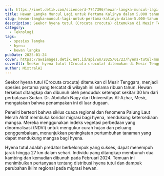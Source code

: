 ```yaml
---
url: https://inet.detik.com/science/d-7747396/hewan-langka-muncul-lagi-untuk-pertama-kalinya-dalam-5-000-tahun
title: Hewan Langka Muncul Lagi untuk Pertama Kalinya dalam 5.000 tahun
slug: hewan-langka-muncul-lagi-untuk-pertama-kalinya-dalam-5.000-tahun
description: Seekor hyena tutul (Crocuta crocuta) ditemukan di Mesir Tenggara. Ini adalah spesies pertama makhluk tersebut yang tercatat di wilayah ini selama ribuan tahun.
category:
  - Teknologi
tags:
  - spesies langka
  - hyena
  - hewan langka
pubDate: 2025-01-24
cover: https://awsimages.detik.net.id/api/wm/2025/01/23/hyena-tutul-muncul-pertama-kali-dalam-5000-tahun_169.jpeg?wid=54&w=650&v=1&t=jpeg
coverAlt: Seekor hyena tutul (Crocuta crocuta) ditemukan di Mesir Tenggara. Ini adalah spesies pertama makhluk tersebut yang tercatat di wilayah ini selama ribuan tahun. Foto Antonio Friedemann via Phys.org
author: MixtralAI
---
```

Seekor hyena tutul (Crocuta crocuta) ditemukan di Mesir Tenggara, menjadi spesies pertama yang tercatat di wilayah ini selama ribuan tahun. Hewan tersebut ditangkap dan dibunuh oleh penduduk setempat sekitar 30 km dari perbatasan Sudan. Dr. Abdullah Nagy dari Universitas Al-Azhar, Mesir, mengatakan bahwa penampakan ini di luar dugaan.

Peneliti berteori bahwa siklus cuaca regional dan fenomena Palung Laut Merah Aktif membuka koridor migrasi bagi hyena, mendukung ketersediaan mangsa. Mereka menggunakan indeks vegetasi perbedaan yang dinormalisasi (NDVI) untuk mengukur curah hujan dan peluang penggembalaan, menunjukkan peningkatan pertumbuhan tanaman yang dapat mendukung mangsa bagi hyena.

Hyena tutul adalah predator berkelompok yang sukses, dapat menempuh jarak hingga 27 km dalam sehari. Individu yang ditangkap membunuh dua kambing dan kemudian dibunuh pada Februari 2024. Temuan ini menimbulkan pertanyaan tentang distribusi hyena tutul dan dampak perubahan iklim regional pada migrasi hewan.
